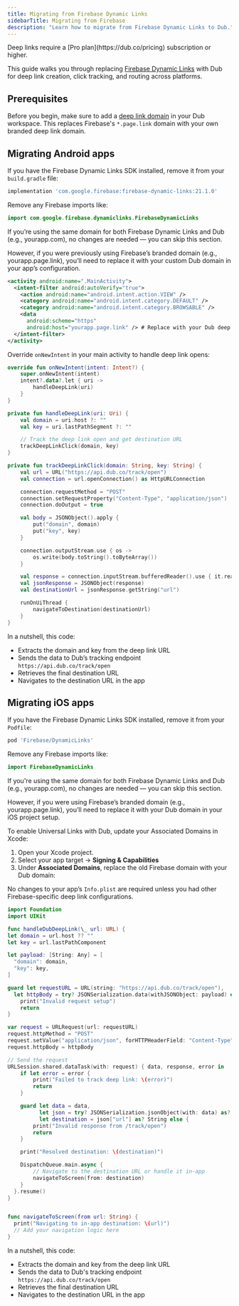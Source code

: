 ```yaml
---
title: Migrating from Firebase Dynamic Links
sidebarTitle: Migrating from Firebase
description: "Learn how to migrate from Firebase Dynamic Links to Dub."
---
```


<Note>
  Deep links require a [Pro plan](https://dub.co/pricing) subscription or
  higher.
</Note>

This guide walks you through replacing [Firebase Dynamic Links](https://firebase.google.com/docs/dynamic-links) with Dub for deep link creation, click tracking, and routing across platforms.

## Prerequisites

Before you begin, make sure to add a [deep link domain](/concepts/links/deep-links/quickstart#step-2%3A-create-your-deep-links-on-dub) in your Dub workspace. This replaces Firebase's `*.page.link` domain with your own branded deep link domain.

## Migrating Android apps

<Steps>

<Step title="Remove Firebase Dynamic Links SDK">

If you have the Firebase Dynamic Links SDK installed, remove it from your `build.gradle` file:

```gradle
implementation 'com.google.firebase:firebase-dynamic-links:21.1.0'
```

Remove any Firebase imports like:

```java
import com.google.firebase.dynamiclinks.FirebaseDynamicLinks
```

</Step>

<Step title="Add intent filters to AndroidManifest.xml">

If you’re using the same domain for both Firebase Dynamic Links and Dub (e.g., yourapp.com), no changes are needed — you can skip this section.

However, if you were previously using Firebase’s branded domain (e.g., yourapp.page.link), you’ll need to replace it with your custom Dub domain in your app’s configuration.

```xml
<activity android:name=".MainActivity">
  <intent-filter android:autoVerify="true">
    <action android:name="android.intent.action.VIEW" />
    <category android:name="android.intent.category.DEFAULT" />
    <category android:name="android.intent.category.BROWSABLE" />
    <data
      android:scheme="https"
      android:host="yourapp.page.link" /> # Replace with your Dub deep link domain
  </intent-filter>
</activity>
```

</Step>

<Step title="Handle deep link opens in your app">

Override `onNewIntent` in your main activity to handle deep link opens:

```kotlin
override fun onNewIntent(intent: Intent?) {
    super.onNewIntent(intent)
    intent?.data?.let { uri ->
        handleDeepLink(uri)
    }
}

private fun handleDeepLink(uri: Uri) {
    val domain = uri.host ?: ""
    val key = uri.lastPathSegment ?: ""

    // Track the deep link open and get destination URL
    trackDeepLinkClick(domain, key)
}

private fun trackDeepLinkClick(domain: String, key: String) {
    val url = URL("https://api.dub.co/track/open")
    val connection = url.openConnection() as HttpURLConnection

    connection.requestMethod = "POST"
    connection.setRequestProperty("Content-Type", "application/json")
    connection.doOutput = true

    val body = JSONObject().apply {
        put("domain", domain)
        put("key", key)
    }

    connection.outputStream.use { os ->
        os.write(body.toString().toByteArray())
    }

    val response = connection.inputStream.bufferedReader().use { it.readText() }
    val jsonResponse = JSONObject(response)
    val destinationUrl = jsonResponse.getString("url")

    runOnUiThread {
        navigateToDestination(destinationUrl)
    }
}
```

In a nutshell, this code:

- Extracts the domain and key from the deep link URL
- Sends the data to Dub’s tracking endpoint `https://api.dub.co/track/open`
- Retrieves the final destination URL
- Navigates to the destination URL in the app

</Step>

</Steps>

## Migrating iOS apps

<Steps>

<Step title="Remove Firebase Dynamic Links SDK">

If you have the Firebase Dynamic Links SDK installed, remove it from your `Podfile`:

```ruby
pod 'Firebase/DynamicLinks'
```

Remove any Firebase imports like:

```swift
import FirebaseDynamicLinks
```

</Step>

<Step title="Update Associated Domains">

If you're using the same domain for both Firebase Dynamic Links and Dub (e.g., yourapp.com), no changes are needed — you can skip this section.

However, if you were using Firebase’s branded domain (e.g., yourapp.page.link), you’ll need to replace it with your Dub domain in your iOS project setup.

To enable Universal Links with Dub, update your Associated Domains in Xcode:

1. Open your Xcode project.
2. Select your app target → **Signing & Capabilities**
3. Under **Associated Domains**, replace the old Firebase domain with your Dub domain:

No changes to your app’s `Info.plist` are required unless you had other Firebase-specific deep link configurations.

```swift
import Foundation
import UIKit

func handleDubDeepLink(\_ url: URL) {
let domain = url.host ?? ""
let key = url.lastPathComponent

let payload: [String: Any] = [
  "domain": domain,
  "key": key,
]

guard let requestURL = URL(string: "https://api.dub.co/track/open"),
  let httpBody = try? JSONSerialization.data(withJSONObject: payload) else {
    print("Invalid request setup")
    return
}

var request = URLRequest(url: requestURL)
request.httpMethod = "POST"
request.setValue("application/json", forHTTPHeaderField: "Content-Type")
request.httpBody = httpBody

// Send the request
URLSession.shared.dataTask(with: request) { data, response, error in
    if let error = error {
        print("Failed to track deep link: \(error)")
        return
    }

    guard let data = data,
          let json = try? JSONSerialization.jsonObject(with: data) as? [String: Any],
          let destination = json["url"] as? String else {
        print("Invalid response from /track/open")
        return
    }

    print("Resolved destination: \(destination)")

    DispatchQueue.main.async {
        // Navigate to the destination URL or handle it in-app
        navigateToScreen(from: destination)
    }
  }.resume()
}


func navigateToScreen(from url: String) {
  print("Navigating to in-app destination: \(url)")
  // Add your navigation logic here
}
```

In a nutshell, this code:
- Extracts the domain and key from the deep link URL
- Sends the data to Dub's tracking endpoint `https://api.dub.co/track/open`
- Retrieves the final destination URL
- Navigates to the destination URL in the app

</Step>

</Steps>
